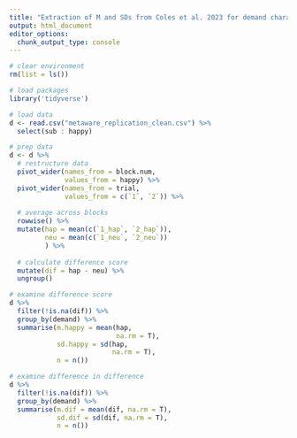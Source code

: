 ```yaml
---
title: "Extraction of M and SDs from Coles et al. 2023 for demand characteristics meta-analysis"
output: html_document
editor_options: 
  chunk_output_type: console
---
```


```r
# clear environment
rm(list = ls())

# load packages
library('tidyverse')

# load data
d <- read.csv("metaware_replication_clean.csv") %>% 
  select(sub : happy)

# prep data
d <- d %>% 
  # restructure data
  pivot_wider(names_from = block.num,
              values_from = happy) %>% 
  pivot_wider(names_from = trial,
              values_from = c(`1`, `2`)) %>% 
  
  # average across blocks
  rowwise() %>% 
  mutate(hap = mean(c(`1_hap`, `2_hap`)),
         neu = mean(c(`1_neu`, `2_neu`))
         ) %>% 
  
  # calculate difference score
  mutate(dif = hap - neu) %>% 
  ungroup()

# examine difference score
d %>%
  filter(!is.na(dif)) %>% 
  group_by(demand) %>% 
  summarise(m.happy = mean(hap,
                           na.rm = T),
            sd.happy = sd(hap,
                          na.rm = T),
            n = n())

# examine difference in difference
d %>% 
  filter(!is.na(dif)) %>% 
  group_by(demand) %>% 
  summarise(m.dif = mean(dif, na.rm = T),
            sd.dif = sd(dif, na.rm = T),
            n = n())
```
